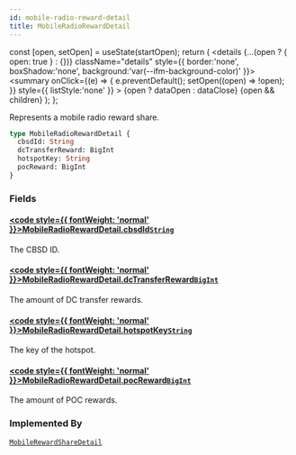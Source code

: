 ```yaml
---
id: mobile-radio-reward-detail
title: MobileRadioRewardDetail
---
```









  const [open, setOpen] = useState(startOpen);
  return (
    <details {...(open ? { open: true } : {})} className="details" style={{ border:'none', boxShadow:'none', background:'var(--ifm-background-color)' }}>
      <summary
        onClick={(e) => {
          e.preventDefault();
          setOpen((open) => !open);
        }}
        style={{ listStyle:'none' }}
      >
      {open ? dataOpen : dataClose}
      </summary>
      {open && children}
    </details>
  );
};








Represents a mobile radio reward share.


```graphql
type MobileRadioRewardDetail {
  cbsdId: String
  dcTransferReward: BigInt
  hotspotKey: String
  pocReward: BigInt
}
```




### Fields

#### [<code style={{ fontWeight: 'normal' }}>MobileRadioRewardDetail.<b>cbsdId</b></code>](#)<Bullet />[`String`](/schema/types/scalars/string.mdx) <Badge class="badge badge--secondary" text="scalar"/> 
The CBSD ID.


#### [<code style={{ fontWeight: 'normal' }}>MobileRadioRewardDetail.<b>dcTransferReward</b></code>](#)<Bullet />[`BigInt`](/schema/types/scalars/big-int.mdx) <Badge class="badge badge--secondary" text="scalar"/> 
The amount of DC transfer rewards.


#### [<code style={{ fontWeight: 'normal' }}>MobileRadioRewardDetail.<b>hotspotKey</b></code>](#)<Bullet />[`String`](/schema/types/scalars/string.mdx) <Badge class="badge badge--secondary" text="scalar"/> 
The key of the hotspot.


#### [<code style={{ fontWeight: 'normal' }}>MobileRadioRewardDetail.<b>pocReward</b></code>](#)<Bullet />[`BigInt`](/schema/types/scalars/big-int.mdx) <Badge class="badge badge--secondary" text="scalar"/> 
The amount of POC rewards.






### Implemented By

[`MobileRewardShareDetail`](/schema/types/unions/mobile-reward-share-detail.mdx)  <Badge class="badge badge--secondary" text="union"/>

